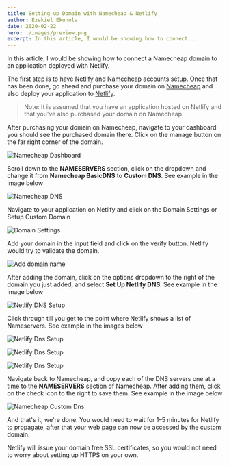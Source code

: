 ```yaml
---
title: Setting up Domain with Namecheap & Netlify
author: Ezekiel Ekunola
date: 2020-02-22
hero: ./images/preview.png
excerpt: In this article, I would be showing how to connect...
---
```


In this article, I would be showing how to connect a Namecheap domain to an application deployed with Netlify.

The first step is to have [Netlify](https://www.netlify.com) and [Namecheap](https://www.namecheap.com) accounts setup. Once that has been done, go ahead and purchase your domain on [Namecheap](https://www.namecheap.com) and also deploy your application to [Netlify](https://www.netlify.com).

> Note: It is assumed that you have an application hosted on Netlify and that you've also purchased your domain on Namecheap.

After purchasing your domain on Namecheap, navigate to your dashboard you should see the purchased domain there. Click on the manage button on the far right corner of the domain.

![Namecheap Dashboard](./images/namecheap-dashboard.png)

Scroll down to the **NAMESERVERS** section, click on the dropdown and change it from **Namecheap BasicDNS** to **Custom DNS**. See example in the image below

![Namecheap DNS](./images/namecheap-dns.png)

Navigate to your application on Netlify and click on the Domain Settings or Setup Custom Domain

![Domain Settings](./images/netlify-domain-settings.png)

Add your domain in the input field and click on the verify button. Netlify would try to validate the domain.

![Add domain name](./images/netlify-add-domain-name.png)

After adding the domain, click on the options dropdown to the right of the domain you just added, and select **Set Up Netlify DNS**. See example in the image below

![Netlify DNS Setup](./images/netlify-dns-setup.png)

Click through till you get to the point where Netlify shows a list of Nameservers. See example in the images below

![Netlify Dns Setup](./images/netlify-dns-setup-1.png)

![Netlify Dns Setup](./images/netlify-dns-setup-2.png)

![Netlify Dns Setup](./images/netlify-dns-setup-3.png)

Navigate back to Namecheap, and copy each of the DNS servers one at a time to the **NAMESERVERS** section of Namecheap. After adding them, click on the check icon to the right to save them. See example in the image below

![Namecheap Custom Dns](./images/namecheap-custom-dns.png)

And that's it, we're done. You would need to wait for 1–5 minutes for Netlify to propagate, after that your web page can now be accessed by the custom domain.

Netlify will issue your domain free SSL certificates, so you would not need to worry about setting up HTTPS on your own.
